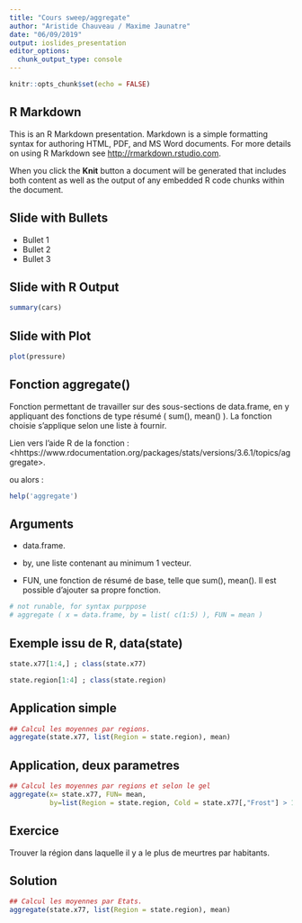 ```yaml
---
title: "Cours sweep/aggregate"
author: "Aristide Chauveau / Maxime Jaunatre"
date: "06/09/2019"
output: ioslides_presentation
editor_options: 
  chunk_output_type: console
---
```


```r
knitr::opts_chunk$set(echo = FALSE)
```

## R Markdown

This is an R Markdown presentation. Markdown is a simple formatting syntax for authoring HTML, PDF, and MS Word documents. For more details on using R Markdown see <http://rmarkdown.rstudio.com>.

When you click the **Knit** button a document will be generated that includes both content as well as the output of any embedded R code chunks within the document.

## Slide with Bullets

- Bullet 1
- Bullet 2
- Bullet 3

## Slide with R Output

```r
summary(cars)
```

## Slide with Plot

```r
plot(pressure)
```


<!--Maxime & aggregate-->

## Fonction aggregate()

Fonction permettant de travailler sur des sous-sections de data.frame, en y appliquant des fonctions de type résumé ( sum(), mean() ). 
La fonction choisie s'applique selon une liste à fournir.

Lien vers l'aide R de la fonction :  <hhttps://www.rdocumentation.org/packages/stats/versions/3.6.1/topics/aggregate>.

ou alors : 
```r
help('aggregate')
```


## Arguments

- data.frame.

- by, une liste contenant au minimum 1 vecteur.

- FUN, une fonction de résumé de base, telle que sum(), mean(). Il est possible d'ajouter sa propre fonction.
```r
# not runable, for syntax purppose
# aggregate ( x = data.frame, by = list( c(1:5) ), FUN = mean )
```

## Exemple issu de R, data(state)

```r
state.x77[1:4,] ; class(state.x77)

state.region[1:4] ; class(state.region)
```

## Application simple

```r
## Calcul les moyennes par regions.
aggregate(state.x77, list(Region = state.region), mean)
```
## Application, deux parametres
```r
## Calcul les moyennes par regions et selon le gel
aggregate(x= state.x77, FUN= mean,
          by=list(Region = state.region, Cold = state.x77[,"Frost"] > 130))
```


## Exercice

Trouver la région dans laquelle il y a le plus de meurtres par habitants.

## Solution

```r
## Calcul les moyennes par Etats.
aggregate(state.x77, list(Region = state.region), mean)
```
<!--Fin maxime-->
<!--
```r
## Compute the averages according to region and the occurrence of more
## than 130 days of frost.
aggregate(state.x77,
          list(Region = state.region,
               Cold = state.x77[,"Frost"] > 130),
          mean)
## (Note that no state in 'South' is THAT cold.)


## example with character variables and NAs
testDF <- data.frame(v1 = c(1,3,5,7,8,3,5,NA,4,5,7,9),
                     v2 = c(11,33,55,77,88,33,55,NA,44,55,77,99) )
by1 <- c("red", "blue", 1, 2, NA, "big", 1, 2, "red", 1, NA, 12)
by2 <- c("wet", "dry", 99, 95, NA, "damp", 95, 99, "red", 99, NA, NA)
aggregate(x = testDF, by = list(by1, by2), FUN = "mean")

# and if you want to treat NAs as a group
fby1 <- factor(by1, exclude = "")
fby2 <- factor(by2, exclude = "")
aggregate(x = testDF, by = list(fby1, fby2), FUN = "mean")


## Formulas, one ~ one, one ~ many, many ~ one, and many ~ many:
aggregate(weight ~ feed, data = chickwts, mean)
aggregate(breaks ~ wool + tension, data = warpbreaks, mean)
aggregate(cbind(Ozone, Temp) ~ Month, data = airquality, mean)
aggregate(cbind(ncases, ncontrols) ~ alcgp + tobgp, data = esoph, sum)

## Dot notation:
aggregate(. ~ Species, data = iris, mean)
aggregate(len ~ ., data = ToothGrowth, mean)

## Often followed by xtabs():
ag <- aggregate(len ~ ., data = ToothGrowth, mean)
xtabs(len ~ ., data = ag)


## Compute the average annual approval ratings for American presidents.
aggregate(presidents, nfrequency = 1, FUN = mean)
## Give the summer less weight.
aggregate(presidents, nfrequency = 1,
          FUN = weighted.mean, w = c(1, 1, 0.5, 1))
# }
```

-->
